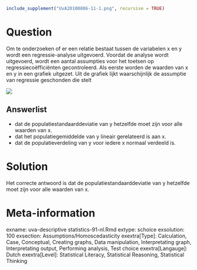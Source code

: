 ```r
include_supplement("UvA20100806-11-1.png", recursive = TRUE)
```
Question
========

Om te onderzoeken of er een relatie bestaat tussen de variabelen x en y wordt een regressie-analyse uitgevoerd. Voordat de analyse wordt uitgevoerd, wordt een aantal assumpties voor het toetsen op regressiecoëfficiënten gecontroleerd. Als eerste worden de waarden van x en y in een grafiek uitgezet. Uit de grafiek lijkt waarschijnlijk de assumptie van regressie geschonden die stelt


![](UvA20100806-11-1.png)

Answerlist
----------
* dat de populatiestandaarddeviatie van y hetzelfde moet zijn voor alle waarden van x.
* dat het populatiegemiddelde van y lineair gerelateerd is aan x.
* dat de populatieverdeling van y voor iedere x normaal verdeeld is.

Solution
========

Het correcte antwoord is dat de populatiestandaarddeviatie van y hetzelfde moet zijn voor alle waarden van x.

Meta-information
================
exname: uva-descriptive statistics-91-nl.Rmd
extype: schoice
exsolution: 100
exsection: Assumptions/Homoscedasticity
exextra[Type]: Calculation, Case, Conceptual, Creating graphs, Data manipulation, Interpretating graph, Interpretating output, Performing analysis, Test choice
exextra[Langauge]: Dutch
exextra[Level]: Statistical Literacy, Statistical Reasoning, Statistical Thinking
